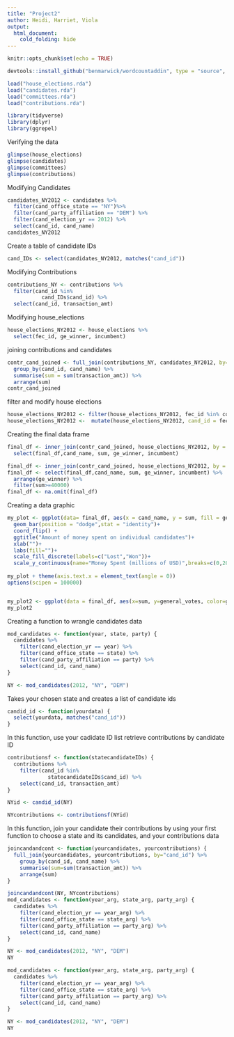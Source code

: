 ```yaml
---
title: "Project2"
author: Heidi, Harriet, Viola 
output: 
  html_document:
    cold_folding: hide
---
```

```r
knitr::opts_chunk$set(echo = TRUE)
```

```r
devtools::install_github("benmarwick/wordcountaddin", type = "source", dependencies = TRUE)18
```


```r
load("house_elections.rda")
load("candidates.rda")
load("committees.rda")
load("contributions.rda")
```


```r
library(tidyverse)
library(dplyr)
library(ggrepel)
```


Verifying the data
```r
glimpse(house_elections)
glimpse(candidates)
glimpse(committees)
glimpse(contributions)
```

Modifying Candidates
```r
candidates_NY2012 <- candidates %>%
  filter(cand_office_state == "NY")%>%
  filter(cand_party_affiliation == "DEM") %>%
  filter(cand_election_yr == 2012) %>%
  select(cand_id, cand_name)
candidates_NY2012
```

Create a table of candidate IDs
```r
cand_IDs <- select(candidates_NY2012, matches("cand_id"))
```

Modifying Contributions
```r
contributions_NY <- contributions %>% 
  filter(cand_id %in%
           cand_IDs$cand_id) %>%
  select(cand_id, transaction_amt)
```


Modifying house_elections
```r
house_elections_NY2012 <- house_elections %>%
  select(fec_id, ge_winner, incumbent)

```

joining contributions and candidates
```r
contr_cand_joined <- full_join(contributions_NY, candidates_NY2012, by= "cand_id") %>%
  group_by(cand_id, cand_name) %>%
  summarise(sum = sum(transaction_amt)) %>%
  arrange(sum)
contr_cand_joined
```


filter and modify house elections
```r
house_elections_NY2012 <- filter(house_elections_NY2012, fec_id %in% contr_cand_joined$cand_id)
house_elections_NY2012 <-  mutate(house_elections_NY2012, cand_id = fec_id )
```

Creating the final data frame
```r
final_df <- inner_join(contr_cand_joined, house_elections_NY2012, by = "cand_id") %>% 
  select(final_df,cand_name, sum, ge_winner, incumbent)

final_df <- inner_join(contr_cand_joined, house_elections_NY2012, by = "cand_id")
final_df <- select(final_df,cand_name, sum, ge_winner, incumbent) %>%
  arrange(ge_winner) %>%
  filter(sum>=40000)
final_df <- na.omit(final_df)
```

Creating a data graphic
```r

my_plot <- ggplot(data= final_df, aes(x = cand_name, y = sum, fill = ge_winner)) + facet_wrap(~incumbent) +
  geom_bar(position = "dodge",stat = "identity")+
  coord_flip() +
  ggtitle("Amount of money spent on individual candidates")+
  xlab("")+
  labs(fill="")+
  scale_fill_discrete(labels=c("Lost","Won"))+
  scale_y_continuous(name="Money Spent (millions of USD)",breaks=c(0,2000000,4000000),labels=c("0$", "2,000,000$", "4,000,000$"))
  
my_plot + theme(axis.text.x = element_text(angle = 0)) 
options(scipen = 100000)



```

```r
my_plot2 <- ggplot(data = final_df, aes(x=sum, y=general_votes, color=ge_winner)) + geom_point()
my_plot2
```

Creating a function to wrangle candidates data
```r


mod_candidates <- function(year, state, party) {
  candidates %>%
    filter(cand_election_yr == year) %>%
    filter(cand_office_state == state) %>%
    filter(cand_party_affiliation == party) %>%
    select(cand_id, cand_name) 
}
```

```r
NY <- mod_candidates(2012, "NY", "DEM")
```

Takes your chosen state and creates a list of candidate ids
```r
candid_id <- function(yourdata) {
  select(yourdata, matches("cand_id"))
}
```

In this function, use your cadidate ID list retrieve contributions by candidate ID
```r
contributionsf <- function(statecandidateIDs) {
  contributions %>%
    filter(cand_id %in%
             statecandidateIDs$cand_id) %>%
    select(cand_id, transaction_amt)
}
```

```r
NYid <- candid_id(NY)
```

```r
NYcontributions <- contributionsf(NYid)
```

In this function, join your candidate their contributions by using your first function to choose a state and its candidates, and your contributions data
```r
joincandandcont <- function(yourcandidates, yourcontributions) {
  full_join(yourcandidates, yourcontributions, by="cand_id") %>%
    group_by(cand_id, cand_name) %>%
    summarise(sum=sum(transaction_amt)) %>%
    arrange(sum)
}
```

```r
joincandandcont(NY, NYcontributions)
mod_candidates <- function(year_arg, state_arg, party_arg) {
  candidates %>%
    filter(cand_election_yr == year_arg) %>%
    filter(cand_office_state == state_arg) %>%
    filter(cand_party_affiliation == party_arg) %>%
    select(cand_id, cand_name) 
}
```

```r
NY <- mod_candidates(2012, "NY", "DEM")
NY

mod_candidates <- function(year_arg, state_arg, party_arg) {
  candidates %>%
    filter(cand_election_yr == year_arg) %>%
    filter(cand_office_state == state_arg) %>%
    filter(cand_party_affiliation == party_arg) %>%
    select(cand_id, cand_name) 
}
```

```r
NY <- mod_candidates(2012, "NY", "DEM")
NY
```
